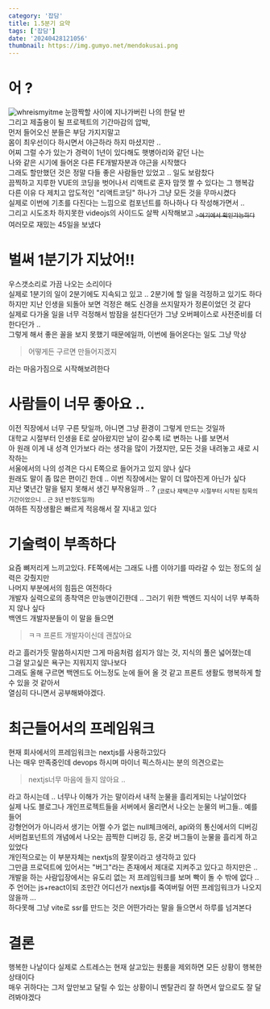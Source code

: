 ```yaml
---
category: '잡담'
title: 1.5분기 요약
tags: ['잡담']
date: '20240428121056'
thumbnail: https://img.gumyo.net/mendokusai.png
---
```

# 어 ? 
![whreismyitme](https://img.gumyo.net/mytime.jpg)
눈깜짝할 사이에 지나가버린 나의 한달 반  
그리고 제출용이 될 프로젝트의 기간마감의 압박,  
먼저 들어오신 분들은 부담 가지지말고  
몸이 최우선이다 하시면서 야근하라 하지 마셨지만 ..  
어찌 그럴 수가 있는가 경력이 1년이 있다해도 햇병아리와 같던 나는  
나와 같은 시기에 들어온 다른 FE개발자분과 야근을 시작했다  
그래도 할만했던 것은 정말 다들 좋은 사람들만 있었고 .. 일도 보람찼다  
끔찍하고 지루한 VUE의 코딩을 벗어나서 리액트로 혼자 맘껏 짤 수 있다는 그 행복감  
다른 이유 다 제치고 압도적인 "리액트코딩" 하나가 그냥 모든 것을 무마시켰다  
실제로 이번에 기초를 다진다는 느낌으로 컴포넌트를 하나하나 다 작성해가면서 ..  
그리고 시도조차 하지못한 videojs의 사이드도 살짝 시작해보고 <a className="no-underline" href="https://github.com/B-HS/Bideo"><sub>>여기에서 확인가능하다</sub></a>  
여러모로 재밌는 45일을 보냈다 

# 벌써 1분기가 지났어!!
우스갯소리로 가끔 나오는 소리이다  
실제로 1분기의 일이 2분기에도 지속되고 있고 .. 2분기에 할 일을 걱정하고 있기도 하다  
하지만 지난 인생을 되돌아 보면 걱정은 해도  신경을 쓰지말자가 정론이었던 것 같다  
실제로 다가올 일을 너무 걱정해서 밤잠을 설친다던가 그냥 오버페이스로 사전준비를 더 한다던가 ..  
그렇게 해서 좋은 꼴을 보지 못했기 때문에일까, 이번에 들어온다는 일도 그냥 막상  
> 어떻게든 구르면 만들어지겠지  

라는 마음가짐으로 시작해보려한다 

# 사람들이 너무 좋아요 ..  
이전 직장에서 너무 구른 탓일까, 아니면 그냥 환경이 그렇게 만드는 것일까  
대학교 시절부터 인생을 E로 살아왔지만 날이 갈수록 I로 변하는 나를 보면서  
아 원래 이게 내 성격 인가보다 라는 생각을 많이 가졌지만, 모든 것을 내려놓고 새로 시작하는  
서울에서의 나의 성격은 다시 E쪽으로 들어가고 있지 않나 싶다  
원래도 말이 좀 많은 편이긴 한데 .. 이번 직장에서는 말이 더 많아진게 아닌가 싶다  
지난 몇년간 말을 털지 못해서 생긴 부작용일까 .. ? 
<sub>(코로나 재택근무 시절부터 시작된 침묵의 기간이었으니 .. 근 3년 반정도일까)</sub>  
여하튼 직장생활은 빠르게 적응해서 잘 지내고 있다  

# 기술력이 부족하다
요즘 뼈저리게 느끼고있다. FE쪽에서는 그래도 나름 이야기를 따라갈 수 있는 정도의 실력은 갖췄지만  
나머지 부분에서의 힘듬은 여전하다  
개발자 실력으로의 종착역은 만능맨이긴한데 .. 그러기 위한 백엔드 지식이 너무 부족하지 않나 싶다  
백엔드 개발자분들이 이 말을 들으면  
> ㅋㅋ 프론트 개발자이신데 괜찮아요  

라고 흘러가듯 말씀하시지만 그게 마음처럼 쉽지가 않는 것, 지식의 풀은 넓어졌는데  
그걸 알고싶은 욕구는 지워지지 않나보다   
그래도 올해 구르면 백엔드도 어느정도 눈에 들어 올 것 같고 프론트 생활도 행복하게 할 수 있을 것 같아서  
열심히 다니면서 공부해봐야겠다. 

# 최근들어서의 프레임워크  
현재 회사에서의 프레임워크는 nextjs를 사용하고있다  
나는 매우 만족중인데 devops 하시며 마이너 픽스하시는 분의 의견으로는 
>nextjs너무 마음에 들지 않아요 ..  

라고 하시는데 .. 
너무나 이해가 가는 말이라서 내적 눈물을 흘리게되는 나날이었다  
실제 나도 블로그나 개인프로젝트들을 서버에서 올리면서 나오는 눈물의 버그들.. 예를들어  
강형언어가 아니라서 생기는 어쩔 수가 없는 null체크에러, api와의 통신에서의 디버깅  
서버컴포넌트의 개념에서 나오는 끔찍한 디버깅 등, 온갖 버그들이 눈물을 흘리게 하고 있었다  
개인적으로는 이 부분자체는 nextjs의 잘못이라고 생각하고 있다  
그만큼 프로덕트에 있어서는 "버그"라는 존재에서 제대로 지켜주고 있다고 하지만은 ..  
개발을 하는 사람입장에서는 유도리 없는 저 프레임워크를 보며 빡이 돌 수 밖에 없다 ..  
주 언어는 js+react이되 조만간 어디선가 nextjs를 죽여버릴 어떤 프레임워크가 나오지않을까 ...  
하다못해 그냥 vite로 ssr를 만드는 것은 어떤가라는 말을 들으면서 하루를 넘겨본다  

# 결론
행복한 나날이다 실제로 스트레스는 현재 살고있는 원룸을 제외하면 모든 상황이 행복한 상태이다  
매우 귀하다는 그저 앞만보고 달릴 수 있는 상황이니 멘탈관리 잘 하면서 앞으로도 잘 달려봐야겠다 
